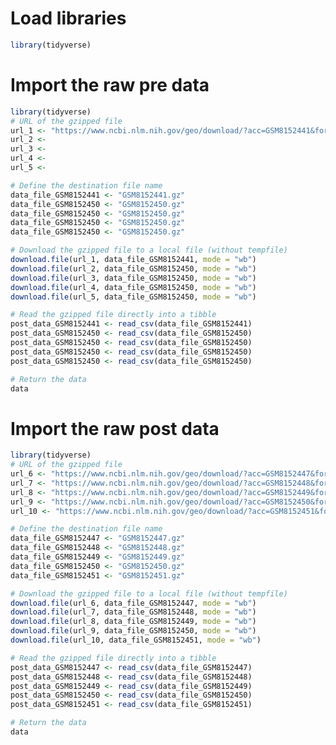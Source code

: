 # Load libraries

```r
library(tidyverse)
```

# Import the raw pre data

```r
library(tidyverse)
# URL of the gzipped file
url_1 <- "https://www.ncbi.nlm.nih.gov/geo/download/?acc=GSM8152441&format=file&file=GSM8152441%5F20220128%5F30102613280522%2D01%5F01002%5F04%2ERCC%2Egz"
url_2 <- 
url_3 <-
url_4 <- 
url_5 <- 

# Define the destination file name
data_file_GSM8152441 <- "GSM8152441.gz"
data_file_GSM8152450 <- "GSM8152450.gz"
data_file_GSM8152450 <- "GSM8152450.gz"
data_file_GSM8152450 <- "GSM8152450.gz"
data_file_GSM8152450 <- "GSM8152450.gz"

# Download the gzipped file to a local file (without tempfile)
download.file(url_1, data_file_GSM8152441, mode = "wb")
download.file(url_2, data_file_GSM8152450, mode = "wb")
download.file(url_3, data_file_GSM8152450, mode = "wb")
download.file(url_4, data_file_GSM8152450, mode = "wb")
download.file(url_5, data_file_GSM8152450, mode = "wb")

# Read the gzipped file directly into a tibble
post_data_GSM8152441 <- read_csv(data_file_GSM8152441)
post_data_GSM8152450 <- read_csv(data_file_GSM8152450)
post_data_GSM8152450 <- read_csv(data_file_GSM8152450)
post_data_GSM8152450 <- read_csv(data_file_GSM8152450)
post_data_GSM8152450 <- read_csv(data_file_GSM8152450)

# Return the data
data
```

# Import the raw post data

```r
library(tidyverse)
# URL of the gzipped file
url_6 <- "https://www.ncbi.nlm.nih.gov/geo/download/?acc=GSM8152447&format=file&file=GSM8152447%5F20220128%5F30102613280522%2D01%5F01001%2DC3%5F06%2ERCC%2Egz"
url_7 <- "https://www.ncbi.nlm.nih.gov/geo/download/?acc=GSM8152448&format=file&file=GSM8152448%5F20220128%5F30102613280522%2D01%5F01003%2DC3%5F07%2ERCC%2Egz"
url_8 <- "https://www.ncbi.nlm.nih.gov/geo/download/?acc=GSM8152449&format=file&file=GSM8152449%5F20220128%5F30102613280522%2D01%5F01007%2DC3%5F08%2ERCC%2Egz"
url_9 <- "https://www.ncbi.nlm.nih.gov/geo/download/?acc=GSM8152450&format=file&file=GSM8152450%5F20220128%5F30102613280522%2D01%5F01011%2DC3%5F09%2ERCC%2Egz"
url_10 <- "https://www.ncbi.nlm.nih.gov/geo/download/?acc=GSM8152451&format=file&file=GSM8152451%5F20220128%5F30102613280522%2D01%5F01014%2DC3%5F10%2ERCC%2Egz"

# Define the destination file name
data_file_GSM8152447 <- "GSM8152447.gz"
data_file_GSM8152448 <- "GSM8152448.gz"
data_file_GSM8152449 <- "GSM8152449.gz"
data_file_GSM8152450 <- "GSM8152450.gz"
data_file_GSM8152451 <- "GSM8152451.gz"

# Download the gzipped file to a local file (without tempfile)
download.file(url_6, data_file_GSM8152447, mode = "wb")
download.file(url_7, data_file_GSM8152448, mode = "wb")
download.file(url_8, data_file_GSM8152449, mode = "wb")
download.file(url_9, data_file_GSM8152450, mode = "wb")
download.file(url_10, data_file_GSM8152451, mode = "wb")

# Read the gzipped file directly into a tibble
post_data_GSM8152447 <- read_csv(data_file_GSM8152447)
post_data_GSM8152448 <- read_csv(data_file_GSM8152448)
post_data_GSM8152449 <- read_csv(data_file_GSM8152449)
post_data_GSM8152450 <- read_csv(data_file_GSM8152450)
post_data_GSM8152451 <- read_csv(data_file_GSM8152451)

# Return the data
data
```
